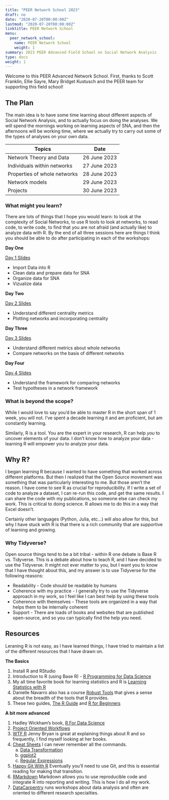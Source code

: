 ```yaml
---
title: "PEER Network School 2023"
draft: no
date: "2020-07-20T00:00:00Z"
lastmod: "2020-07-20T00:00:00Z"
linktitle: PEER Network School
menu:
  peer_network_school:
    name: PEER Network School
    weight: 1
summary: 2023 PEER Advanced Field School on Social Network Analysis
type: docs
weight: 1
---
```


Welcome to this PEER Advanced Network School. First, thanks to Scott Franklin, Ellie Sayre, Mary Bridget Kustusch and the PEER team for supporting this field school!

## The Plan
The main idea is to have some time learning about different aspects of Social Network Analysis, and to actually focus on doing the analyses. We will spend the mornings working on learning aspects of SNA, and then the afternoons will be working time, where we actually try to carry out some of the types of analyses on your own data. 

|Topics| Date|
|------|------|
|Network Theory and Data| 26 June 2023|
|Individuals within networks |27 June 2023|
|Properties of whole networks |28 June 2023|
|Network models |29 June 2023|
|Projects |30 June 2023|


### What might you learn?
There are lots of things that I hope you would learn: to look at the complexity of Social Networks, to use R tools to look at networks, to read code, to write code, to find that you are not afraid (and actually like) to analyze data with R. By the end of all three sessions here are things I think you should be able to do after participating in each of the workshops:

**Day One**



[Day 1 Slides](<https://ericbrewe.com/slides/rforsna/rforsna_ws1.html#1>)

* Import Data into R
* Clean data and prepare data for SNA
* Organize data for SNA
* Vizualize data

**Day Two**


[Day 2 Slides](<https://ericbrewe.com/slides/rforsna/rforsna_ws2.html#1>)

* Understand different centrality metrics 
* Plotting networks and incorporating centrality


**Day Three**


[Day 3 Slides](<https://ericbrewe.com/slides/rforsna/rforsna_ws3.html#1>)

* Understand different metrics about whole networks
* Compare networks on the basis of different networks


**Day Four**


[Day 4 Slides](<https://ericbrewe.com/slides/rforsna/rforsna_ws3.html#1>)

* Understand the framework for comparing networks
* Test hypotheses in a network framework

### What is beyond the scope?
While I would love to say you'd be able to master R in the short span of 1 week, you will not. I've spent a decade learning it and am proficient, but am constantly learning. 

Similarly, R is a tool. You are the expert in your research, R can help *you* to uncover elements of your data. I don't know how to analyze your data - learning R will empower you to analyze your data. 


## Why R?
I began learning R because I wanted to have something that worked across different platforms. But then I realized that the Open Source movement was something that was particularly interesting to me.  But those aren't the reason. I have come to see R as crucial for reproducibility. If I write a set of code to analyze a dataset, I can re-run this code, and get the same results. I can share the code with my publications, so someone else can check my work. This is critical to doing science. R allows me to do this in a way that Excel doesn't. 

Certainly other languages (Python, Julia, etc...) will also allow for this, but why I have stuck with R is that there is a rich community that are supportive of learning and growing. 

### Why Tidyverse?
Open source things tend to be a bit tribal - within R one debate is Base R vs. Tidyverse. This is a debate about how to teach R, and I have decided to use the Tidyverse. It might not ever matter to you, but I want you to know that I have thought about this, and my answer is to use Tidyverse for the following reasons:

- Readability - Code should be readable by humans
- Coherence with my practice - I generally try to use the Tidyverse approach in my work, so I feel like I can best help by using these tools
- Coherence with themselves - These tools are organized in a way that helps them to be internally coherent
- Support - There are loads of books and websites that are published open-source, and so you can typically find the help you need. 


## Resources
Leraning R is not easy, as I have learned things, I have tried to maintain a list of the different resources that I have drawn on. 

**The Basics**

1. Install R and RStudio
2. Introduction to R (using Base R) - [R Programming for Data Science](<https://bookdown.org/rdpeng/rprogdatascience/>)
3. My all time favorite book for learning statistics and R is [Learning Statistics with R](<http://tidylsr.djnavarro.net/>)
4. Danielle Navarro also has a course [Robust Tools](<http://robust-tools.djnavarro.net/>) that gives a sense about the breadth of the tools that R provides.
5. These two guides, [The R Guide](<https://drive.google.com/file/d/1G9rqsXdesobxbWivbrD1MN0K97jMNEST/view>) and [R for Beginners](<https://drive.google.com/file/d/1jUivTK7z3Ig_51upZ4mD5l2v-PCXOoGp/view>)

**A bit more advanced**

1. Hadley Wickham's book, [R For Data Science](<https://r4ds.had.co.nz/>)
2. [Project Oriented Workflows](<https://www.tidyverse.org/blog/2017/12/workflow-vs-script/>)
3. [WTF R](<https://rstats.wtf/index.html>) Jenny Bryan is great at explaining things about R and so frequently, I find myself looking at her books.
4. [Cheat Sheets](<https://rstudio.com/resources/cheatsheets/>) I can never remember all the commands. 
    a. [Data Transformation](<file:///Users/ericbrewelaptop/Downloads/data-transformation.pdf>)
    b. [ggplot2](<https://github.com/rstudio/cheatsheets/raw/master/data-visualization-2.1.pdf>)
    c. [Regular Expressions](<https://github.com/rstudio/cheatsheets/raw/master/data-visualization-2.1.pdf>)
5. [Happy Git With R](<https://happygitwithr.com/>) Eventually you'll need to use Git, and this is essential reading for making that transition.
6. [RMarkdown](<https://bookdown.org/yihui/rmarkdown/software-info.html>) Markdown allows you to use reproducible code and integrate R into reporting and writing. This is how I do all my work. 
7. [DataCarpentry](<https://datacarpentry.org/>) runs workshops about data analysis and often are oriented to different research specialties. 